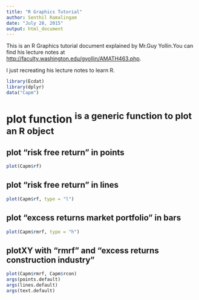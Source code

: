 ```yaml
---
title: "R Graphics Tutorial"
author: Senthil Ramalingam
date: "July 28, 2015"
output: html_document
---
```


This is an R Graphics tutorial document explained by Mr.Guy Yollin.You can find his lecture notes at <http://faculty.washington.edu/gyollin/AMATH463.php>.

I just recreating his lecture notes to learn R. 

```r
library(Ecdat)
library(dplyr)
data("Capm")
```

# plot function <sup>is a generic function to plot an R object</sup>


## plot "risk free return" in points
```r
plot(Capm$rf)
```

## plot "risk free return" in lines
```r
plot(Capm$rf, type = "l")
```

## plot "excess returns market portfolio" in bars
```r
plot(Capm$rmrf, type = "h")
```
## plotXY with "rmrf" and "excess returns construction industry"
```r
plot(Capm$rmrf, Capm$rcon)
args(points.default)
args(lines.default)
args(text.default)
```




